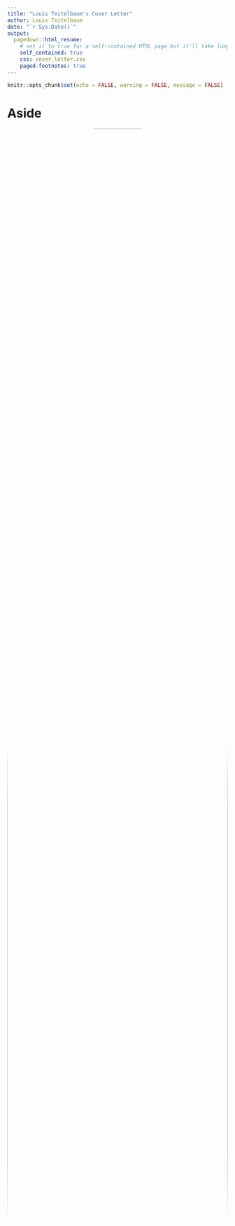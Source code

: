 ```yaml
---
title: "Louis Teitelbaum's Cover Letter"
author: Louis Teitelbaum
date: "`r Sys.Date()`"
output:
  pagedown::html_resume:
    # set it to true for a self-contained HTML page but it'll take longer to render
    self_contained: true
    css: cover_letter.css
    paged-footnotes: true
---
```


```r
knitr::opts_chunk$set(echo = FALSE, warning = FALSE, message = FALSE)
```

# Aside

<center><img src="images/louisprof.jpg" style="width:100%; border-radius: 40%;"/></center>

## Contact Info {#contact}

<i class="fa fa-envelope"></i> [louist\@post.bgu.ac.il](mailto:louist@post.bgu.ac.il){.email}\
<i class="fa fa-globe"></i> [Home Page](https://rimonim.github.io) \| <i class="fa fa-rss"></i> [Blog](https://rimonim.github.io/blog)\
<i class="fa fa-github"></i> [GitHub](https://github.com/rimonim) \| <i class="fa fa-linkedin"></i> [LinkedIn](https://www.linkedin.com/in/louisteitelbaum/)

# Main

## Louis Teitelbaum {#title}

------------------------------------------------------------------------

29th June 2023

<br> Dear Autodesk Construction Solutions team,

My name is Louis Teitelbaum. I am a master’s student in data science and cognitive psychology at Ben Gurion University, now finishing my first year. I have three years of experience working with quantitative data in R, Python, SPSS, and Excel. In that time, I’ve worked on research in three different labs in two different countries, and built numerous side projects on my own time ([take a look at my website!](http://rimonim.github.io/)). Among other topics, I've researched cognitive dynamics in collaborative dialogue (using NLP), the efficiency of the police emergency response hotline in Israel (1-0-0), and in-group--out-group bias in corporate organizational structure. Given your advertised requirements, I believe my skills and experience in learning new coding tools on short notice (I learned R and Python on my own) will help me quickly become useful to the company.

I have always been interested in accessible data visualization, and this year I am especially excited about interactive dashboards. I’ve learned Streamlit for Python and Shiny for R (examples of my work in both are on my website) and am now proficient in SQL. Working with these tools has made me curious to learn more and to integrate effective analysis with effective communication. Autodesk Construction Solutions seems like a perfect fit for these goals.

<br> Thank you for the opportunity,

<br>

Louis
